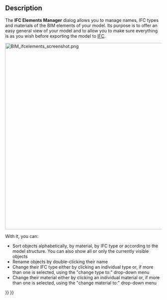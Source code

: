 <languages/>
<translate>

<!--T:9-->
{{Docnav
|[[BIM_Windows|Windows]]
|[[BIM_IfcQuantities|IfcQuantities]]
|[[BIM_Workbench|BIM]]
|IconL=BIM_Windows.svg
|IconR=BIM_IfcQuantities.svg
|IconC=Workbench_BIM.svg
}}

<!--T:1-->
{{GuiCommand
|Name=BIM IfcElements
|MenuLocation=Manage → Manage IFC elements…
|Workbenches=[[BIM_Workbench|BIM]]
}}

==Description== <!--T:2-->

<!--T:4-->
The '''IFC Elements Manager''' dialog allows you to manage names, IFC types and materials of the BIM elements of your model. Its purpose is to offer an easy general view of your model and to allow you to make sure everything is as you wish before exporting the model to [[Arch_IFC|IFC]].

</translate>
[[Image:BIM_ifcelements_screenshot.png|600px]]
<translate>
<!--T:11-->
{{Caption|IFC Elements Manager}}

<!--T:5-->
With it, you can:

<!--T:6-->
* Sort objects alphabetically, by material, by IFC type or according to the model structure. You can also show all or only the currently visible objects
* Rename objects by double-clicking their name
* Change their IFC type either by clicking an individual type or, if more than one is selected, using the "change type to:" drop-down menu
* Change their material either by clicking an individual material or, if more than one is selected, using the "change material to:" drop-down menu


<!--T:10-->
{{Docnav
|[[BIM_Windows|Windows]]
|[[BIM_IfcQuantities|IfcQuantities]]
|[[BIM_Workbench|BIM]]
|IconL=BIM_Windows.svg
|IconR=BIM_IfcQuantities.svg
|IconC=Workbench_BIM.svg
}}

</translate>
{{BIM_Tools_navi{{#translation:}}}}
{{Userdocnavi{{#translation:}}}}